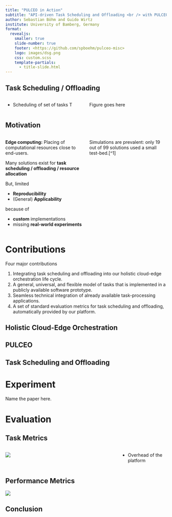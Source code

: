 ```yaml
---
title: "PULCEO in Action"
subtitle: "API-driven Task Scheduling and Offloading <br /> with PULCEO: An Extension"
author: Sebastian Böhm and Guido Wirtz
institute: University of Bamberg, Germany
format: 
  revealjs:
    smaller: true
    slide-number: true
    footer: <https://github.com/spboehm/pulceo-misc>
    logo: images/dsg.png
    css: custom.scss
    template-partials:
      - title-slide.html
---
```


## Task Scheduling / Offloading {.smaller}

::: columns
::: {.column width="50%"}

- Scheduling of set of tasks T

:::

::: {.column width="50%"}
Figure goes here
:::
:::

## Motivation

::: columns
::: {.column width="50%"}
**Edge computing:** Placing of computational resources close to end-users.

Many solutions exist for **task scheduling / offloading / resource allocation**

But, limited

-   **Reproducibility**
-   (General) **Applicability**

because of

-   **custom** implementations
-   missing **real-world experiments**
:::

::: {.column width="50%"}
Simulations are prevalent: only 19 out of 99 solutions used a small test-bed.[^1]
:::
:::

# Contributions

Four major contributions

1. Integrating task scheduling and offloading into our holistic cloud-edge orchestration life cycle.
2. A general, universal, and flexible model of tasks that is implemented in a publicly available software prototype.
3. Seamless technical integration of already available task-processing applications.
4. A set of standard evaluation metrics for task scheduling and offloading, automatically provided by our
platform.

## Holistic Cloud-Edge Orchestration

## PULCEO

## Task Scheduling and Offloading

# Experiment

Name the paper here.

# Evaluation

## Task Metrics

::: columns
::: {.column width="70%"}
![](plots/task_metrics.pdf.svg)
:::

::: {.column width="30%"}
- Overhead of the platform
:::
:::

## Performance Metrics

![](plots/performance_metrics.pdf.svg)

## Conclusion
